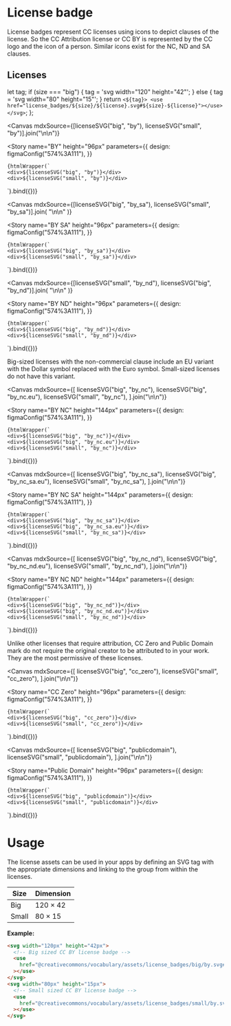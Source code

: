 
<Meta title="Assets/License badges" />

# License badge

License badges represent CC licenses using icons to depict clauses of the license. So the CC Attribution license or
CC BY is represented by the CC logo and the icon of a person. Similar icons exist for the NC, ND and SA clauses.

## Licenses

  let tag;
  if (size === "big") {
    tag = 'svg width="120" height="42"';
  } else {
    tag = 'svg width="80" height="15"';
  }
  return `<${tag}>
<use href="license_badges/${size}/${license}.svg#${size}-${license}"></use>
</svg>`;
};

<Canvas
  mdxSource={[licenseSVG("big", "by"), licenseSVG("small", "by")].join("\n\n")}
>
  <Story
    name="BY"
    height="96px"
    parameters={{
      design: figmaConfig("574%3A111"),
    }}
  >
    {htmlWrapper(`
    <div>${licenseSVG("big", "by")}</div>
    <div>${licenseSVG("small", "by")}</div>
  `).bind({})}
  </Story>
</Canvas>

<Canvas
  mdxSource={[licenseSVG("big", "by_sa"), licenseSVG("small", "by_sa")].join(
    "\n\n"
  )}
>
  <Story
    name="BY SA"
    height="96px"
    parameters={{
      design: figmaConfig("574%3A111"),
    }}
  >
    {htmlWrapper(`
    <div>${licenseSVG("big", "by_sa")}</div>
    <div>${licenseSVG("small", "by_sa")}</div>
  `).bind({})}
  </Story>
</Canvas>

<Canvas
  mdxSource={[licenseSVG("small", "by_nd"), licenseSVG("big", "by_nd")].join(
    "\n\n"
  )}
>
  <Story
    name="BY ND"
    height="96px"
    parameters={{
      design: figmaConfig("574%3A111"),
    }}
  >
    {htmlWrapper(`
    <div>${licenseSVG("big", "by_nd")}</div>
    <div>${licenseSVG("small", "by_nd")}</div>
  `).bind({})}
  </Story>
</Canvas>

Big-sized licenses with the non-commercial clause include an EU variant with the Dollar symbol replaced with the Euro
symbol. Small-sized licenses do not have this variant.

<Canvas
  mdxSource={[
    licenseSVG("big", "by_nc"),
    licenseSVG("big", "by_nc.eu"),
    licenseSVG("small", "by_nc"),
  ].join("\n\n")}
>
  <Story
    name="BY NC"
    height="144px"
    parameters={{
      design: figmaConfig("574%3A111"),
    }}
  >
    {htmlWrapper(`
    <div>${licenseSVG("big", "by_nc")}</div>
    <div>${licenseSVG("big", "by_nc.eu")}</div>
    <div>${licenseSVG("small", "by_nc")}</div>
  `).bind({})}
  </Story>
</Canvas>

<Canvas
  mdxSource={[
    licenseSVG("big", "by_nc_sa"),
    licenseSVG("big", "by_nc_sa.eu"),
    licenseSVG("small", "by_nc_sa"),
  ].join("\n\n")}
>
  <Story
    name="BY NC SA"
    height="144px"
    parameters={{
      design: figmaConfig("574%3A111"),
    }}
  >
    {htmlWrapper(`
    <div>${licenseSVG("big", "by_nc_sa")}</div>
    <div>${licenseSVG("big", "by_nc_sa.eu")}</div>
    <div>${licenseSVG("small", "by_nc_sa")}</div>
  `).bind({})}
  </Story>
</Canvas>

<Canvas
  mdxSource={[
    licenseSVG("big", "by_nc_nd"),
    licenseSVG("big", "by_nc_nd.eu"),
    licenseSVG("small", "by_nc_nd"),
  ].join("\n\n")}
>
  <Story
    name="BY NC ND"
    height="144px"
    parameters={{
      design: figmaConfig("574%3A111"),
    }}
  >
    {htmlWrapper(`
    <div>${licenseSVG("big", "by_nc_nd")}</div>
    <div>${licenseSVG("big", "by_nc_nd.eu")}</div>
    <div>${licenseSVG("small", "by_nc_nd")}</div>
  `).bind({})}
  </Story>
</Canvas>

Unlike other licenses that require attribution, CC Zero and Public Domain mark do not require the original creator to be
attributed to in your work. They are the most permissive of these licenses.

<Canvas
  mdxSource={[
    licenseSVG("big", "cc_zero"),
    licenseSVG("small", "cc_zero"),
  ].join("\n\n")}
>
  <Story
    name="CC Zero"
    height="96px"
    parameters={{
      design: figmaConfig("574%3A111"),
    }}
  >
    {htmlWrapper(`
    <div>${licenseSVG("big", "cc_zero")}</div>
    <div>${licenseSVG("small", "cc_zero")}</div>
  `).bind({})}
  </Story>
</Canvas>

<Canvas
  mdxSource={[
    licenseSVG("big", "publicdomain"),
    licenseSVG("small", "publicdomain"),
  ].join("\n\n")}
>
  <Story
    name="Public Domain"
    height="96px"
    parameters={{
      design: figmaConfig("574%3A111"),
    }}
  >
    {htmlWrapper(`
    <div>${licenseSVG("big", "publicdomain")}</div>
    <div>${licenseSVG("small", "publicdomain")}</div>
  `).bind({})}
  </Story>
</Canvas>

# Usage

The license assets can be used in your apps by defining an SVG tag with the appropriate dimensions and linking to the
group from within the licenses.

| Size  | Dimension      |
| ----- | -------------- |
| Big   | 120 &times; 42 |
| Small | 80 &times; 15  |

**Example:**

```html
<svg width="120px" height="42px">
  <!-- Big sized CC BY license badge -->
  <use
    href="@creativecommons/vocabulary/assets/license_badges/big/by.svg#layer1"
  ></use>
</svg>
<svg width="80px" height="15px">
  <!-- Small sized CC BY license badge -->
  <use
    href="@creativecommons/vocabulary/assets/license_badges/small/by.svg#layer1"
  ></use>
</svg>
```
